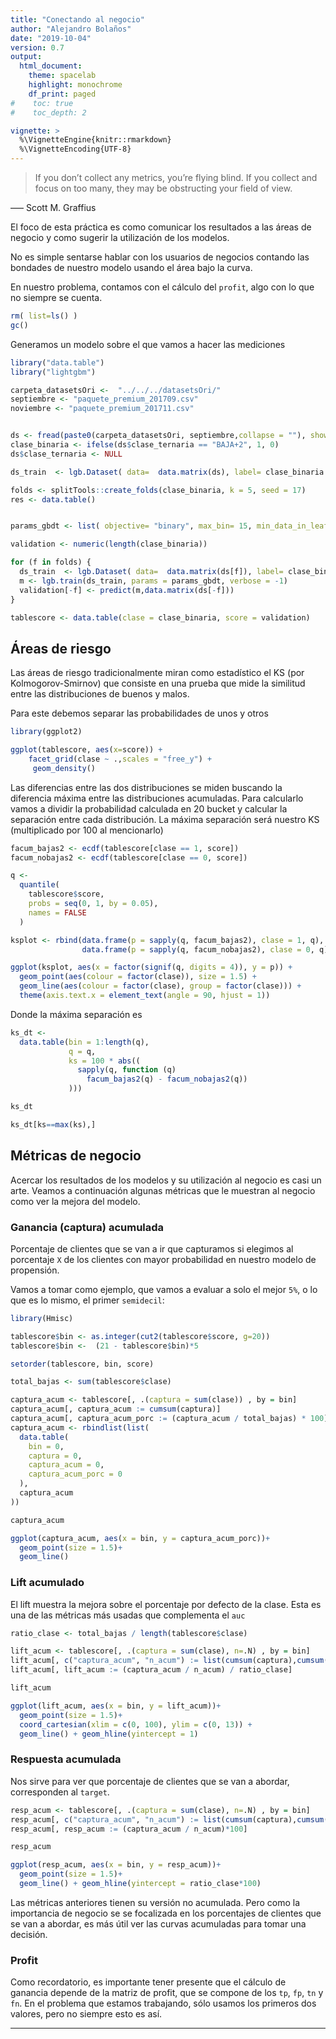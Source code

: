 ```yaml
---
title: "Conectando al negocio"
author: "Alejandro Bolaños"
date: "2019-10-04"
version: 0.7
output: 
  html_document:
    theme: spacelab
    highlight: monochrome
    df_print: paged
#    toc: true
#    toc_depth: 2

vignette: >
  %\VignetteEngine{knitr::rmarkdown}
  %\VignetteEncoding{UTF-8}
---
```


> If you don't collect any metrics, you're flying blind. If you collect and focus on too many, they may be obstructing your field of view.

―-- Scott M. Graffius

El foco de esta práctica es como comunicar los resultados a las áreas de negocio y como sugerir la utilización de los modelos.

No es simple sentarse hablar con los usuarios de negocios contando las bondades de nuestro modelo usando el área bajo la curva.

En nuestro problema, contamos con el cálculo del `profit`, algo con lo que no siempre se cuenta.

```r

rm( list=ls() )
gc()

```

Generamos un modelo sobre el que vamos a hacer las mediciones

```r
library("data.table")
library("lightgbm")

carpeta_datasetsOri <-  "../../../datasetsOri/"
septiembre <- "paquete_premium_201709.csv"
noviembre <- "paquete_premium_201711.csv"


ds <- fread(paste0(carpeta_datasetsOri, septiembre,collapse = ""), showProgress = FALSE)
clase_binaria <- ifelse(ds$clase_ternaria == "BAJA+2", 1, 0)
ds$clase_ternaria <- NULL

ds_train  <- lgb.Dataset( data=  data.matrix(ds), label= clase_binaria )

folds <- splitTools::create_folds(clase_binaria, k = 5, seed = 17)
res <- data.table()


params_gbdt <- list( objective= "binary", max_bin= 15, min_data_in_leaf= 4000, learning_rate= 0.05 )

validation <- numeric(length(clase_binaria))

for (f in folds) {
  ds_train  <- lgb.Dataset( data=  data.matrix(ds[f]), label= clase_binaria[f] )
  m <- lgb.train(ds_train, params = params_gbdt, verbose = -1)
  validation[-f] <- predict(m,data.matrix(ds[-f]))
}

```

```r
tablescore <- data.table(clase = clase_binaria, score = validation)
```

## Áreas de riesgo

Las áreas de riesgo tradicionalmente miran como estadístico el KS (por Kolmogorov-Smirnov) que consiste en una prueba que mide la similitud entre las distribuciones de buenos y malos.

Para este debemos separar las probabilidades de unos y otros

```r
library(ggplot2)

ggplot(tablescore, aes(x=score)) +
    facet_grid(clase ~ .,scales = "free_y") +
     geom_density()

```

Las diferencias entre las dos distribuciones se miden buscando la diferencia máxima entre las distribuciones acumuladas. Para calcularlo vamos a dividir la probabilidad calculada en 20 bucket y calcular la separación entre cada distribución. La máxima separación será nuestro KS (multiplicado por 100 al mencionarlo)

```r
facum_bajas2 <- ecdf(tablescore[clase == 1, score])
facum_nobajas2 <- ecdf(tablescore[clase == 0, score])

q <-
  quantile(
    tablescore$score,
    probs = seq(0, 1, by = 0.05),
    names = FALSE
  )

ksplot <- rbind(data.frame(p = sapply(q, facum_bajas2), clase = 1, q),
                data.frame(p = sapply(q, facum_nobajas2), clase = 0, q))

ggplot(ksplot, aes(x = factor(signif(q, digits = 4)), y = p)) +
  geom_point(aes(colour = factor(clase)), size = 1.5) +
  geom_line(aes(colour = factor(clase), group = factor(clase))) +
  theme(axis.text.x = element_text(angle = 90, hjust = 1))

```

Donde la máxima separación es

```r

ks_dt <-
  data.table(bin = 1:length(q),
             q = q,
             ks = 100 * abs((
               sapply(q, function (q)
                 facum_bajas2(q) - facum_nobajas2(q))
             )))

ks_dt

```

```r

ks_dt[ks==max(ks),]

```

## Métricas de negocio

Acercar los resultados de los modelos y su utilización al negocio es casi un arte. Veamos a continuación algunas métricas que le muestran al negocio como ver la mejora del modelo.

### Ganancia (captura) acumulada

Porcentaje de clientes que se van a ir que capturamos si elegimos al porcentaje `X` de los clientes con mayor probabilidad en nuestro modelo de propensión.

Vamos a tomar como ejemplo, que vamos a evaluar a solo el mejor `5%`, o lo que es lo mismo, el primer `semidecil`:

```r
library(Hmisc)

tablescore$bin <- as.integer(cut2(tablescore$score, g=20))
tablescore$bin <-  (21 - tablescore$bin)*5

setorder(tablescore, bin, score)

```

```r
total_bajas <- sum(tablescore$clase)

captura_acum <- tablescore[, .(captura = sum(clase)) , by = bin]
captura_acum[, captura_acum := cumsum(captura)]
captura_acum[, captura_acum_porc := (captura_acum / total_bajas) * 100]
captura_acum <- rbindlist(list(
  data.table(
    bin = 0,
    captura = 0,
    captura_acum = 0,
    captura_acum_porc = 0
  ),
  captura_acum
))

captura_acum

ggplot(captura_acum, aes(x = bin, y = captura_acum_porc))+
  geom_point(size = 1.5)+
  geom_line()

```

### Lift acumulado

El lift muestra la mejora sobre el porcentaje por defecto de la clase. Esta es una de las métricas más usadas que complementa el `auc`

```r

ratio_clase <- total_bajas / length(tablescore$clase)

lift_acum <- tablescore[, .(captura = sum(clase), n=.N) , by = bin]
lift_acum[, c("captura_acum", "n_acum") := list(cumsum(captura),cumsum(n))]
lift_acum[, lift_acum := (captura_acum / n_acum) / ratio_clase]

lift_acum

ggplot(lift_acum, aes(x = bin, y = lift_acum))+
  geom_point(size = 1.5)+
  coord_cartesian(xlim = c(0, 100), ylim = c(0, 13)) + 
  geom_line() + geom_hline(yintercept = 1)

```

### Respuesta acumulada

Nos sirve para ver que porcentaje de clientes que se van a abordar, corresponden al `target`.

```r

resp_acum <- tablescore[, .(captura = sum(clase), n=.N) , by = bin]
resp_acum[, c("captura_acum", "n_acum") := list(cumsum(captura),cumsum(n))]
resp_acum[, resp_acum := (captura_acum / n_acum)*100]

resp_acum

ggplot(resp_acum, aes(x = bin, y = resp_acum))+
  geom_point(size = 1.5)+
  geom_line() + geom_hline(yintercept = ratio_clase*100)

```

Las métricas anteriores tienen su versión no acumulada. Pero como la importancia de negocio se se focalizada en los porcentajes de clientes que se van a abordar, es más útil ver las curvas acumuladas para tomar una decisión.

### Profit

Como recordatorio, es importante tener presente que el cálculo de ganancia depende de la matriz de profit, que se compone de los `tp`, `fp`, `tn` y `fn`. En el problema que estamos trabajando, sólo usamos los primeros dos valores, pero no siempre esto es así.

------------------------------------------------------------------------
